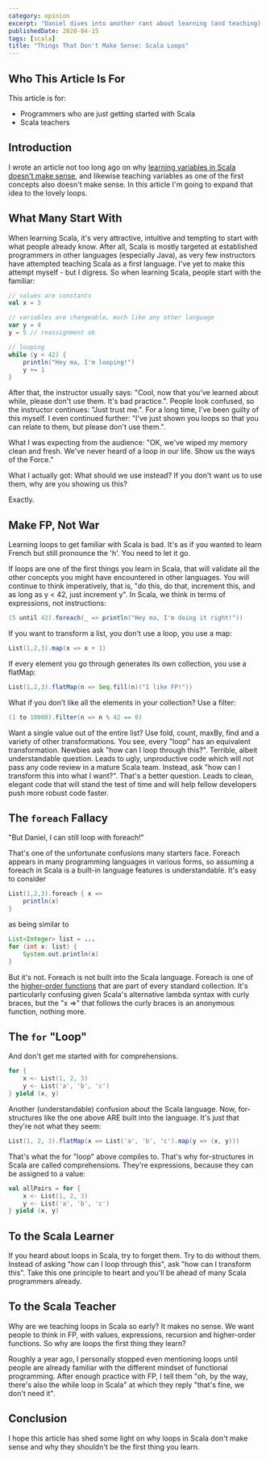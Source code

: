```yaml
---
category: opinion
excerpt: "Daniel dives into another rant about learning (and teaching) Scala with loops: Are they truly useful?"
publishedDate: 2020-04-15
tags: [scala]
title: "Things That Don't Make Sense: Scala Loops"
---
```


## Who This Article Is For

This article is for:

- Programmers who are just getting started with Scala
- Scala teachers

## Introduction

I wrote an article not too long ago on why [learning variables in Scala doesn't make sense](/articles/things-that-dont-make-sense-scala-variables), and likewise teaching variables as one of the first concepts also doesn't make sense. In this article I'm going to expand that idea to the lovely loops.

## What Many Start With

When learning Scala, it's very attractive, intuitive and tempting to start with what people already know. After all, Scala is mostly targeted at established programmers in other languages (especially Java), as very few instructors have attempted teaching Scala as a first language. I've yet to make this attempt myself - but I digress. So when learning Scala, people start with the familiar:

```scala
// values are constants
val x = 3

// variables are changeable, much like any other language
var y = 4
y = 5 // reassignment ok

// looping
while (y < 42) {
    println("Hey ma, I'm looping!")
    y += 1
}
```

After that, the instructor usually says: "Cool, now that you've learned about while, please don't use them. It's bad practice.". People look confused, so the instructor continues: "Just trust me.". For a long time, I've been guilty of this myself. I even continued further: "I've just shown you loops so that you can relate to them, but please don't use them.".

What I was expecting from the audience: "OK, we've wiped my memory clean and fresh. We've never heard of a loop in our life. Show us the ways of the Force."

What I actually got: What should we use instead? If you don't want us to use them, why are you showing us this?

Exactly.

## Make FP, Not War

Learning loops to get familiar with Scala is bad. It's as if you wanted to learn French but still pronounce the 'h'. You need to let it go.

If loops are one of the first things you learn in Scala, that will validate all the other concepts you might have encountered in other languages. You will continue to think imperatively, that is, "do this, do that, increment this, and as long as y < 42, just increment y". In Scala, we think in terms of expressions, not instructions:

```scala
(5 until 42).foreach(_ => println("Hey ma, I'm doing it right!"))
```

If you want to transform a list, you don't use a loop, you use a map:

```scala
List(1,2,3).map(x => x + 1)
```

If every element you go through generates its own collection, you use a flatMap:

```scala
List(1,2,3).flatMap(n => Seq.fill(n)("I like FP!"))
```

What if you don't like all the elements in your collection? Use a filter:

```scala
(1 to 10000).filter(n => n % 42 == 0)
```

Want a single value out of the entire list? Use fold, count, maxBy, find and a variety of other transformations. You see, every "loop" has an equivalent transformation. Newbies ask "how can I loop through this?". Terrible, albeit understandable question. Leads to ugly, unproductive code which will not pass any code review in a mature Scala team. Instead, ask "how can I transform this into what I want?". That's a better question. Leads to clean, elegant code that will stand the test of time and will help fellow developers push more robust code faster.

## The `foreach` Fallacy

"But Daniel, I can still loop with foreach!"

That's one of the unfortunate confusions many starters face. Foreach appears in many programming languages in various forms, so assuming a foreach in Scala is a built-in language features is understandable. It's easy to consider

```scala
List(1,2,3).foreach { x =>
    println(x)
}
```

as being similar to

```java
List<Integer> list = ...
for (int x: list) {
    System.out.println(x)
}
```

But it's not. Foreach is not built into the Scala language. Foreach is one of the [higher-order functions](/articles/higher-order-functions-for-object-oriented-programmers) that are part of every standard collection. It's particularly confusing given Scala's alternative lambda syntax with curly braces, but the "x =>" that follows the curly braces is an anonymous function, nothing more.

## The `for` "Loop"

And don't get me started with for comprehensions.

```scala
for {
    x <- List(1, 2, 3)
    y <- List('a', 'b', 'c')
} yield (x, y)
```

Another (understandable) confusion about the Scala language. Now, for-structures like the one above ARE built into the language. It's just that they're not what they seem:

```scala
List(1, 2, 3).flatMap(x => List('a', 'b', 'c').map(y => (x, y)))
```

That's what the for "loop" above compiles to. That's why for-structures in Scala are called comprehensions. They're expressions, because they can be assigned to a value:

```scala
val allPairs = for {
    x <- List(1, 2, 3)
    y <- List('a', 'b', 'c')
} yield (x, y)
```

## To the Scala Learner

If you heard about loops in Scala, try to forget them. Try to do without them. Instead of asking "how can I loop through this", ask "how can I transform this". Take this one principle to heart and you'll be ahead of many Scala programmers already.

## To the Scala Teacher

Why are we teaching loops in Scala so early? It makes no sense. We want people to think in FP, with values, expressions, recursion and higher-order functions. So why are loops the first thing they learn?

Roughly a year ago, I personally stopped even mentioning loops until people are already familiar with the different mindset of functional programming. After enough practice with FP, I tell them "oh, by the way, there's also the while loop in Scala" at which they reply "that's fine, we don't need it".

## Conclusion

I hope this article has shed some light on why loops in Scala don't make sense and why they shouldn't be the first thing you learn.
